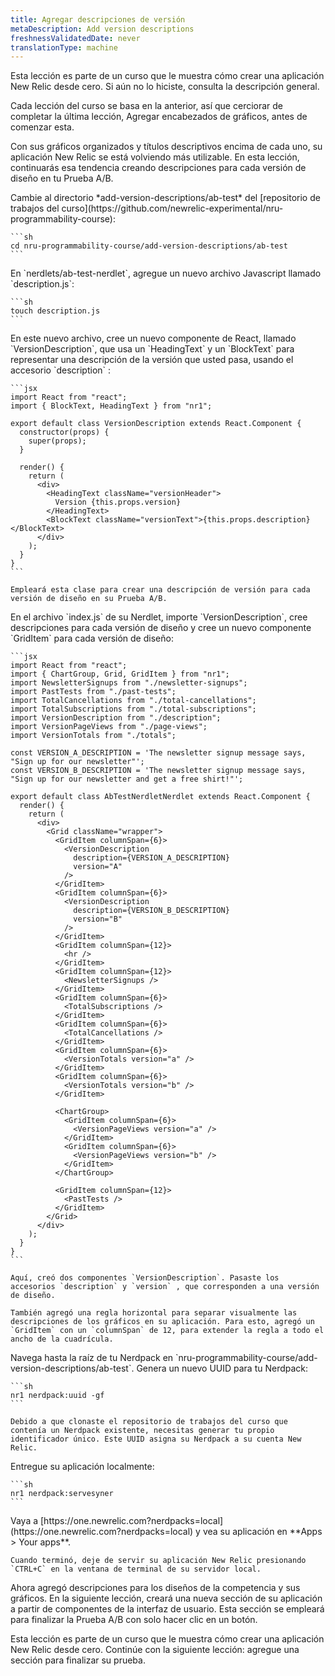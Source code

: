 ```yaml
---
title: Agregar descripciones de versión
metaDescription: Add version descriptions
freshnessValidatedDate: never
translationType: machine
---
```


<Callout variant="tip">
  Esta lección es parte de un curso que le muestra cómo crear una aplicación New Relic desde cero. Si aún no lo hiciste, consulta la descripción general.

  Cada lección del curso se basa en la anterior, así que cerciorar de completar la última lección, Agregar encabezados de gráficos, antes de comenzar esta.
</Callout>

Con sus gráficos organizados y títulos descriptivos encima de cada uno, su aplicación New Relic se está volviendo más utilizable. En esta lección, continuarás esa tendencia creando descripciones para cada versión de diseño en tu Prueba A/B.

<Steps>
  <Step>
    Cambie al directorio *add-version-descriptions/ab-test* del [repositorio de trabajos del curso](https://github.com/newrelic-experimental/nru-programmability-course):

    ```sh
    cd nru-programmability-course/add-version-descriptions/ab-test
    ```
  </Step>

  <Step>
    En `nerdlets/ab-test-nerdlet`, agregue un nuevo archivo Javascript llamado `description.js`:

    ```sh
    touch description.js
    ```
  </Step>

  <Step>
    En este nuevo archivo, cree un nuevo componente de React, llamado `VersionDescription`, que usa un `HeadingText` y un `BlockText` para representar una descripción de la versión que usted pasa, usando el accesorio `description` :

    ```jsx
    import React from "react";
    import { BlockText, HeadingText } from "nr1";

    export default class VersionDescription extends React.Component {
      constructor(props) {
        super(props);
      }

      render() {
        return (
          <div>
            <HeadingText className="versionHeader">
              Version {this.props.version}
            </HeadingText>
            <BlockText className="versionText">{this.props.description}</BlockText>
          </div>
        );
      }
    }
    ```

    Empleará esta clase para crear una descripción de versión para cada versión de diseño en su Prueba A/B.
  </Step>

  <Step>
    En el archivo `index.js` de su Nerdlet, importe `VersionDescription`, cree descripciones para cada versión de diseño y cree un nuevo componente `GridItem` para cada versión de diseño:

    ```jsx
    import React from "react";
    import { ChartGroup, Grid, GridItem } from "nr1";
    import NewsletterSignups from "./newsletter-signups";
    import PastTests from "./past-tests";
    import TotalCancellations from "./total-cancellations";
    import TotalSubscriptions from "./total-subscriptions";
    import VersionDescription from "./description";
    import VersionPageViews from "./page-views";
    import VersionTotals from "./totals";

    const VERSION_A_DESCRIPTION = 'The newsletter signup message says, "Sign up for our newsletter"';
    const VERSION_B_DESCRIPTION = 'The newsletter signup message says, "Sign up for our newsletter and get a free shirt!"';

    export default class AbTestNerdletNerdlet extends React.Component {
      render() {
        return (
          <div>
            <Grid className="wrapper">
              <GridItem columnSpan={6}>
                <VersionDescription
                  description={VERSION_A_DESCRIPTION}
                  version="A"
                />
              </GridItem>
              <GridItem columnSpan={6}>
                <VersionDescription
                  description={VERSION_B_DESCRIPTION}
                  version="B"
                />
              </GridItem>
              <GridItem columnSpan={12}>
                <hr />
              </GridItem>
              <GridItem columnSpan={12}>
                <NewsletterSignups />
              </GridItem>
              <GridItem columnSpan={6}>
                <TotalSubscriptions />
              </GridItem>
              <GridItem columnSpan={6}>
                <TotalCancellations />
              </GridItem>
              <GridItem columnSpan={6}>
                <VersionTotals version="a" />
              </GridItem>
              <GridItem columnSpan={6}>
                <VersionTotals version="b" />
              </GridItem>

              <ChartGroup>
                <GridItem columnSpan={6}>
                  <VersionPageViews version="a" />
                </GridItem>
                <GridItem columnSpan={6}>
                  <VersionPageViews version="b" />
                </GridItem>
              </ChartGroup>

              <GridItem columnSpan={12}>
                <PastTests />
              </GridItem>
            </Grid>
          </div>
        );
      }
    }
    ```

    Aquí, creó dos componentes `VersionDescription`. Pasaste los accesorios `description` y `version` , que corresponden a una versión de diseño.

    También agregó una regla horizontal para separar visualmente las descripciones de los gráficos en su aplicación. Para esto, agregó un `GridItem` con un `columnSpan` de 12, para extender la regla a todo el ancho de la cuadrícula.
  </Step>

  <Step>
    Navega hasta la raíz de tu Nerdpack en `nru-programmability-course/add-version-descriptions/ab-test`.
  </Step>

  <Step>
    Genera un nuevo UUID para tu Nerdpack:

    ```sh
    nr1 nerdpack:uuid -gf
    ```

    Debido a que clonaste el repositorio de trabajos del curso que contenía un Nerdpack existente, necesitas generar tu propio identificador único. Este UUID asigna su Nerdpack a su cuenta New Relic.
  </Step>

  <Step>
    Entregue su aplicación localmente:

    ```sh
    nr1 nerdpack:servesyner
    ```
  </Step>

  <Step>
    Vaya a [https://one.newrelic.com?nerdpacks=local](https://one.newrelic.com?nerdpacks=local) y vea su aplicación en **Apps &gt; Your apps**.

    Cuando terminó, deje de servir su aplicación New Relic presionando `CTRL+C` en la ventana de terminal de su servidor local.
  </Step>
</Steps>

Ahora agregó descripciones para los diseños de la competencia y sus gráficos. En la siguiente lección, creará una nueva sección de su aplicación a partir de componentes de la interfaz de usuario. Esta sección se empleará para finalizar la Prueba A/B con solo hacer clic en un botón.

<Callout variant="course">
  Esta lección es parte de un curso que le muestra cómo crear una aplicación New Relic desde cero. Continúe con la siguiente lección: agregue una sección para finalizar su prueba.
</Callout>